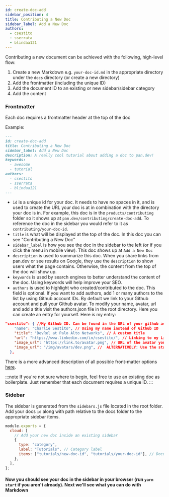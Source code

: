 ```yaml
---
id: create-doc-add
sidebar_position: 4
title: Contributing a New Doc
sidebar_label: Add a New Doc
authors: 
  - csestito
  - sserrata
  - blindaa121
---
```


Contributing a new document can be achieved with the following, high-level flow:

1. Create a new Markdown e.g. `your-doc-id.md` in the appropriate directory under the `docs` directory (or create a new directory)
2. Add the frontmatter (including the unique ID)
3. Add the document ID to an existing or new sidebar/sidebar category
4. Add the content

### Frontmatter

Each doc requires a frontmatter header at the top of the doc

Example:

```md
---
id: create-doc-add
title: Contributing a New Doc
sidebar_label: Add a New Doc
description: A really cool tutorial about adding a doc to pan.dev!
keywords:
  - awesome
  - tutorial
authors:
  - csestito
  - sserrata
  - blindaa121
---
```

- `id` is a unique id for your doc. It needs to have no spaces in it, and is used to create the URL your doc is at in combination with the directory your doc is in. 
For example, this doc is in the `products/contributing` folder so it shows up at `pan.dev/contributing/create-doc-add`. To reference the doc in the sidebar you would refer to it as `contributing/your-doc-id`.
- `title` is what will be displayed at the top of the doc. In this doc you can see "Contributing a New Doc"
- `sidebar_label` is how you see the doc in the sidebar to the left (or if you click the menu in mobile view). This doc shows up at `Add a New Doc`
- `description` is used to summarize this doc. When you share links from pan.dev or see results on Google, they use the `description` to show users what the page contains. Otherwise, the content from the top of the doc will show up. 
- `keywords` is used by search engines to better understand the content of the doc. Using keywords will help improve your SEO. 
- `authors` is used to highlight who created/contributed to the doc. This field is optional. If you want to add authors, add 1 or many authors to the list by using Github account IDs. By default we link to your Github account and pull your Github avatar. 
To modify your name, avatar, url and add a title visit the authors.json file in the root directory. Here you can create an entry for yourself. Here is my entry: 
```json 
"csestito": { //My Github ID. Can be found in the URL of your github account, mine is https://github.com/csestito.
    "name": "Charlie Sestito", // Using my name instead of Github ID 
    "title": "DevRel at Palo Alto Networks", // A custom title
    "url": "https://www.linkedin.com/in/csestito/", // Linking to my LinkedIn instead of my Github 
    "image_url": "https://link.to/avatar.png", // URL of the avatar you want to use if you don't want to use your Github avatar.
    "image_url": "/img/avatars/dev.png", //  ALTERNATIVELY: Use the static/img/avatars folder to hold your avatar
  },
```

There is a more advanced description of all possible front-matter options [here](https://docusaurus.io/docs/api/plugins/@docusaurus/plugin-content-docs#markdown-front-matter).

:::note
If you're not sure where to begin, feel free to use an existing doc as boilerplate. Just remember that each document requires a unique ID.
:::

### Sidebar

The sidebar is generated from the `sidebars.js` file located in the root folder. Add your docs `id` along with path relative to the docs folder to the appropriate sidebar items.

```js {6,7}
module.exports = {
  cloud: [
    // Add your new doc inside an existing sidebar
    {
      type: "category",
      label: "Tutorials", // Category label
      items: ["tutorials/new-doc-id", "tutorials/your-doc-id"], // Document ID (including relative path after docs)
    },
  ],
};
```

#### Now you should see your doc in the sidebar in your browser (run `yarn start` if you aren't already). Next we'll see what you can do with Markdown

